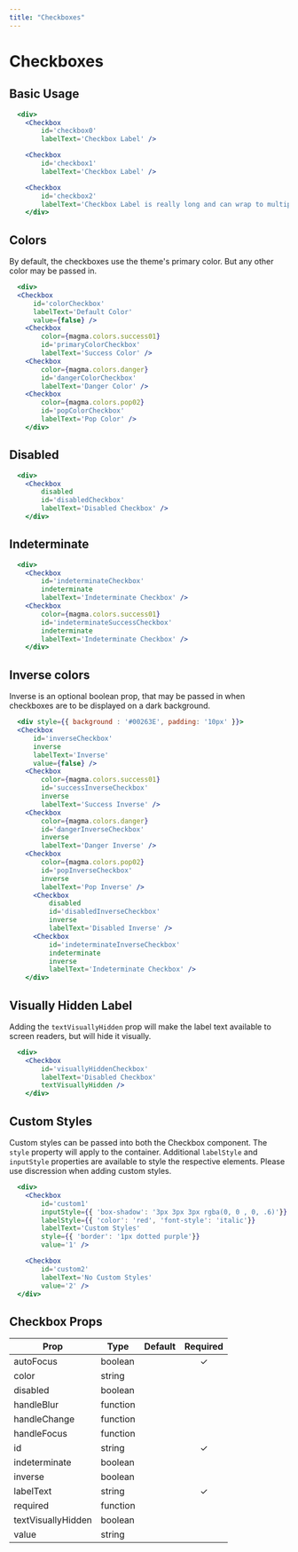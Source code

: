 ```yaml
---
title: "Checkboxes"
---
```


# Checkboxes

## Basic Usage

```.jsx
  <div>
    <Checkbox
        id='checkbox0'
        labelText='Checkbox Label' />

    <Checkbox
        id='checkbox1'
        labelText='Checkbox Label' />

    <Checkbox
        id='checkbox2'
        labelText='Checkbox Label is really long and can wrap to multiple lines lorem ipsum dolar sit amet is really long and can wrap to multiple lines' />
    </div>
```

## Colors
By default, the checkboxes use the theme's primary color.  But any other color may be passed in.

```.jsx
  <div>
  <Checkbox
      id='colorCheckbox'
      labelText='Default Color'
      value={false} />
    <Checkbox
        color={magma.colors.success01}
        id='primaryColorCheckbox'
        labelText='Success Color' />
    <Checkbox
        color={magma.colors.danger}
        id='dangerColorCheckbox'
        labelText='Danger Color' />
    <Checkbox
        color={magma.colors.pop02}
        id='popColorCheckbox'
        labelText='Pop Color' />
    </div>
```

## Disabled

```.jsx
  <div>
    <Checkbox
        disabled
        id='disabledCheckbox'
        labelText='Disabled Checkbox' />
    </div>
```

## Indeterminate

```.jsx
  <div>
    <Checkbox
        id='indeterminateCheckbox'
        indeterminate
        labelText='Indeterminate Checkbox' />
    <Checkbox
        color={magma.colors.success01}
        id='indeterminateSuccessCheckbox'
        indeterminate
        labelText='Indeterminate Checkbox' />
    </div>
```

## Inverse colors
Inverse is an optional boolean prop, that may be passed in when checkboxes are to be displayed on a dark background.

```.jsx
  <div style={{ background : '#00263E', padding: '10px' }}>
  <Checkbox
      id='inverseCheckbox'
      inverse
      labelText='Inverse'
      value={false} />
    <Checkbox
        color={magma.colors.success01}
        id='successInverseCheckbox'
        inverse
        labelText='Success Inverse' />
    <Checkbox
        color={magma.colors.danger}
        id='dangerInverseCheckbox'
        inverse
        labelText='Danger Inverse' />
    <Checkbox
        color={magma.colors.pop02}
        id='popInverseCheckbox'
        inverse
        labelText='Pop Inverse' />
      <Checkbox
          disabled
          id='disabledInverseCheckbox'
          inverse
          labelText='Disabled Inverse' />
      <Checkbox
          id='indeterminateInverseCheckbox'
          indeterminate
          inverse
          labelText='Indeterminate Checkbox' />
    </div>
```

## Visually Hidden Label
Adding the `textVisuallyHidden` prop will make the label text available to screen readers, but will hide it visually.

```.jsx
  <div>
    <Checkbox
        id='visuallyHiddenCheckbox'
        labelText='Disabled Checkbox'
        textVisuallyHidden />
    </div>
```


## Custom Styles
Custom styles can be passed into both the Checkbox component.  The `style` property will apply to the container.
Additional `labelStyle` and `inputStyle` properties are available to style the respective elements. Please use discression when adding custom styles.

```.jsx
  <div>
    <Checkbox
        id='custom1'
        inputStyle={{ 'box-shadow': '3px 3px 3px rgba(0, 0 , 0, .6)'}}
        labelStyle={{ 'color': 'red', 'font-style': 'italic'}}
        labelText='Custom Styles'
        style={{ 'border': '1px dotted purple'}}
        value='1' />

    <Checkbox
        id='custom2'
        labelText='No Custom Styles'
        value='2' />
  </div>
```

## Checkbox Props

| Prop                   | Type | Default | Required    |
| -----------------------|------|---------|:-----------:|
| autoFocus | boolean | | &#10003;
| color | string | |
| disabled | boolean | |
| handleBlur | function | |
| handleChange | function | |
| handleFocus | function | |
| id | string | | &#10003;
| indeterminate | boolean | |
| inverse | boolean | |
| labelText | string | | &#10003;
| required | function | |
| textVisuallyHidden | boolean | |
| value | string | |
